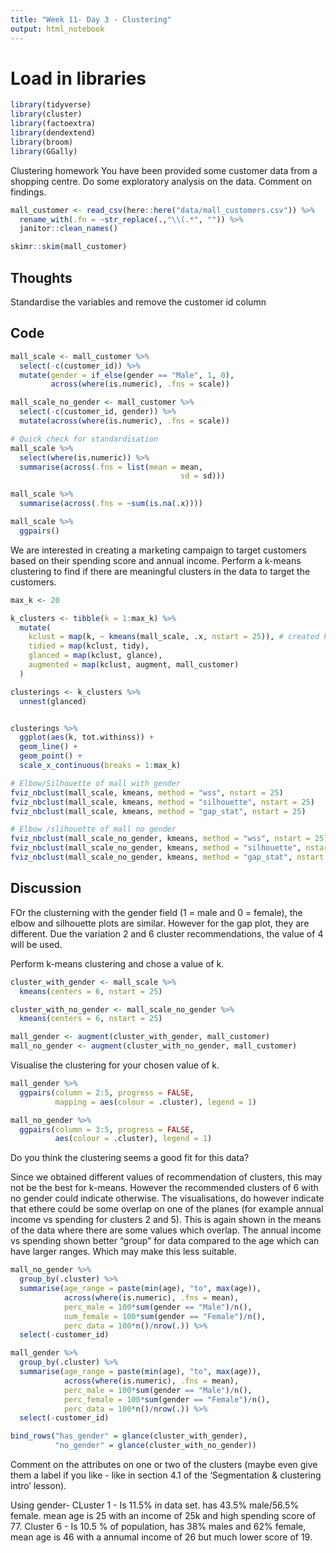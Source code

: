 ```yaml
---
title: "Week 11- Day 3 - Clustering"
output: html_notebook
---
```


# Load in libraries
```r
library(tidyverse)
library(cluster)
library(factoextra)
library(dendextend)
library(broom)
library(GGally)
```


Clustering homework
You have been provided some customer data from a shopping centre. Do some exploratory analysis on the data. Comment on findings.



```r
mall_customer <- read_csv(here::here("data/mall_customers.csv")) %>% 
  rename_with(.fn = ~str_replace(.,"\\(.*", "")) %>% 
  janitor::clean_names()
```

```r
skimr::skim(mall_customer)
```
## Thoughts
Standardise the variables and remove the customer id column

## Code
```r
mall_scale <- mall_customer %>% 
  select(-c(customer_id)) %>% 
  mutate(gender = if_else(gender == "Male", 1, 0),
         across(where(is.numeric), .fns = scale))
```

```r
mall_scale_no_gender <- mall_customer %>% 
  select(-c(customer_id, gender)) %>% 
  mutate(across(where(is.numeric), .fns = scale))
```




```r
# Quick check for standardisation
mall_scale %>% 
  select(where(is.numeric)) %>% 
  summarise(across(.fns = list(mean = mean,
                                      sd = sd)))

```


```r
mall_scale %>% 
  summarise(across(.fns = ~sum(is.na(.x))))
```




```r
mall_scale %>% 
  ggpairs()
```





We are interested in creating a marketing campaign to target customers based on their spending score and annual income. Perform a k-means clustering to find if there are meaningful clusters in the data to target the customers.


```r
max_k <- 20

k_clusters <- tibble(k = 1:max_k) %>%
  mutate(
    kclust = map(k, ~ kmeans(mall_scale, .x, nstart = 25)), # created k-cluster object in each row
    tidied = map(kclust, tidy),
    glanced = map(kclust, glance),
    augmented = map(kclust, augment, mall_customer)
  )
```

```r
clusterings <- k_clusters %>% 
  unnest(glanced)


clusterings %>% 
  ggplot(aes(k, tot.withinss)) +
  geom_line() +
  geom_point() +
  scale_x_continuous(breaks = 1:max_k)
```

```r
# Elbow/Silhouette of mall with gender 
fviz_nbclust(mall_scale, kmeans, method = "wss", nstart = 25)
fviz_nbclust(mall_scale, kmeans, method = "silhouette", nstart = 25)
fviz_nbclust(mall_scale, kmeans, method = "gap_stat", nstart = 25)
```


```r
# Elbow /slihouette of mall no gender
fviz_nbclust(mall_scale_no_gender, kmeans, method = "wss", nstart = 25)
fviz_nbclust(mall_scale_no_gender, kmeans, method = "silhouette", nstart = 25)
fviz_nbclust(mall_scale_no_gender, kmeans, method = "gap_stat", nstart = 25)
```

## Discussion
FOr the clusterning with the gender field (1 = male and 0 = female), the 
elbow and silhouette plots are similar. However for the gap plot, they are 
different. Due the variation 2 and 6 cluster recommendations, the value of 
4 will be used.


Perform k-means clustering and chose a value of k.

```r
cluster_with_gender <- mall_scale %>% 
  kmeans(centers = 6, nstart = 25)

cluster_with_no_gender <- mall_scale_no_gender %>% 
  kmeans(centers = 6, nstart = 25)
```

```r
mall_gender <- augment(cluster_with_gender, mall_customer)
mall_no_gender <- augment(cluster_with_no_gender, mall_customer)
```




Visualise the clustering for your chosen value of k.

```r
mall_gender %>% 
  ggpairs(column = 2:5, progress = FALSE, 
          mapping = aes(colour = .cluster), legend = 1)
```

```r
mall_no_gender %>% 
  ggpairs(column = 3:5, progress = FALSE,
          aes(colour = .cluster), legend = 1)
```


Do you think the clustering seems a good fit for this data?

Since we obtained different values of recommendation of clusters, this
may not be the best for k-means. However the recommended clusters of
6 with no gender could indicate otherwise.
The visualisations, do however indicate that ethere could be some overlap
on one of the planes (for example annual income vs spending for clusters
2 and 5). 
This is again shown in the means of the data where there are some values which
overlap.
The annual income vs spending shown better "group" for data
compared to the age which can have larger ranges. Which may make this less
suitable.

```r
mall_no_gender %>% 
  group_by(.cluster) %>% 
  summarise(age_range = paste(min(age), "to", max(age)),
            across(where(is.numeric), .fns = mean),
            perc_male = 100*sum(gender == "Male")/n(),
            num_female = 100*sum(gender == "Female")/n(),
            perc_data = 100*n()/nrow(.)) %>% 
  select(-customer_id)

```
```r
mall_gender %>% 
  group_by(.cluster) %>% 
  summarise(age_range = paste(min(age), "to", max(age)),
            across(where(is.numeric), .fns = mean),
            perc_male = 100*sum(gender == "Male")/n(),
            perc_female = 100*sum(gender == "Female")/n(),
            perc_data = 100*n()/nrow(.)) %>% 
  select(-customer_id)
```


```r
bind_rows("has_gender" = glance(cluster_with_gender),
          "no_gender" = glance(cluster_with_no_gender))
```



Comment on the attributes on one or two of the clusters (maybe even give them a label if you like - like in section 4.1 of the ‘Segmentation & clustering intro’ lesson).

Using gender-
CLuster 1 - Is 11.5% in data set. has 43.5% male/56.5% female.
            mean age is 25 with an income of 25k and high spending score of
            77.
Cluster 6 - Is 10.5 % of population, has 38% males and 62% female,
            mean age is 46 with a annumal income of 26 but much lower score of
            19.


